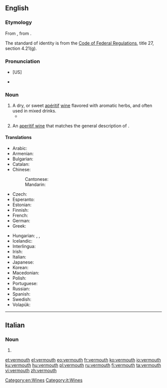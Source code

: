 ==English==
{{wikipedia}}

===Etymology===
From {{etyl|fr|en}} {{m|fr|vermout}}, from {{etyl|de|en}} {{m|de|Wermut||wormwood}}.

The standard of identity is from the [[s:Code of Federal Regulations|Code of Federal Regulations]], title 27, section 4.21(g).

===Pronunciation===
* {{rhymes|uːθ|lang=en}} [US]
* {{a|RP}} {{IPA|/'vɜːməθ/|lang=en}}

===Noun===
{{en-noun}}

# A dry, or sweet [[apéritif]] [[wine]] flavored with aromatic herbs, and often used in mixed drinks.
#* {{quote-book|year=1956|author=[[w:Delano Ames|Delano Ames]]|title=Crime out of Mind|chapter=14|url=http://openlibrary.org/works/OL5915292W|passage=He gazed around until on the lid of a spinet he spotted a promising collection of bottles, gin, whiskey, '''vermouth''' and sherry, mixed with violin bows, a flute, a toppling pile of books, six volumes of Grove's Dictionary mingled with paperback thrillers, a guitar without any strings, a pair of binoculars, a meerschaum pipe and a jar half-full of wasps and apricot jam.}}
# {{label|en|US|_|standard of identity}} An [[aperitif wine]] that matches the general description of {{term||vermouth}}.

====Translations====
{{trans-top|wine infused with herbs}}
* Arabic: {{t|ar|فِيرْمُوت|m|tr=firmut}}
* Armenian: {{t|hy|վերմուտ}}
* Bulgarian: {{t|bg|вермут|m}}
* Catalan: {{t|ca|vermut|m}}
* Chinese:
*: Cantonese: {{t|yue|威末酒|tr=wai1 mut6 zau2|sc=Hani}}
*: Mandarin: {{t+|cmn|味美思|tr=wèiměisī|sc=Hani}}
* Czech: {{t+|cs|vermut|m}}
* Esperanto: {{t|eo|vermuto}}
* Estonian: {{t|et|vermut}}
* Finnish: {{t+|fi|vermutti}}
* French: {{t+|fr|vermouth|m}}
* German: {{t+|de|Wermut|m}}
* Greek: {{t+|el|βερμούτ|n}}
{{trans-mid}}
* Hungarian: {{t+|hu|vermut}}, {{t+|hu|ürmös}}, {{t+|hu|ürmösbor}}
* Icelandic: {{t|is|vermút|n}}
* Interlingua: {{t|ia|vermut}}
* Irish: {{t|ga|fíon mormónta|m}}
* Italian: {{t|it|vermut|m}}
* Japanese: {{t|ja|ベルモット|tr=berumotto|sc=Jpan}}
* Korean: {{t|ko|베르무트|tr=Bereumuteu|sc=Kore}}
* Macedonian: {{t|mk|вермут|m|tr=vérmut}}
* Polish: {{t+|pl|wermut|m}}
* Portuguese: {{t|pt|vermute|m}}
* Russian: {{t+|ru|ве́рмут|m}}
* Spanish: {{t+|es|vermú|m}}
* Swedish: {{t|sv|vermouth|c}}
* Volapük: {{t|vo|vemut}}
{{trans-bottom}}

[[Category:en:Wines]]

----

==Italian==

===Noun===
{{head|it|noun}}

# {{l|en|vermouth}}

[[Category:it:Wines]]

[[et:vermouth]]
[[el:vermouth]]
[[eo:vermouth]]
[[fr:vermouth]]
[[ko:vermouth]]
[[io:vermouth]]
[[ku:vermouth]]
[[hu:vermouth]]
[[pl:vermouth]]
[[ru:vermouth]]
[[fi:vermouth]]
[[ta:vermouth]]
[[vi:vermouth]]
[[zh:vermouth]]